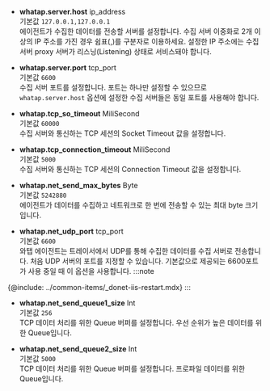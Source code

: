 * **whatap.server.host** <span class='type'>ip_address</span><br/>
기본값 `127.0.0.1,127.0.0.1`<br/>에이전트가 수집한 데이터를 전송할 서버를 설정합니다. 수집 서버 이중화로 2개 이상의 IP 주소를 가진 경우 쉼표(,)를 구분자로 이용하세요. 설정한 IP 주소에는 수집 서버 proxy 서버가 리스닝(Listening) 상태로 서비스돼야 합니다.

* **whatap.server.port** <span class='type'>tcp_port</span><br/>
기본값 `6600`<br/>수집 서버 포트를 설정합니다. 포트는 하나만 설정할 수 있으므로 `whatap.server.host` 옵션에 설정한 수집 서버들은 동일 포트를 사용해야 합니다.

* **whatap.tcp_so_timeout** <span class='type'>MiliSecond</span><br/>
기본값 `60000`<br/>수집 서버와 통신하는 TCP 세션의 Socket Timeout 값을 설정합니다.

* **whatap.tcp_connection_timeout** <span class='type'>MiliSecond</span><br/>
기본값 `5000`<br/>수집 서버와 통신하는 TCP 세션의 Connection Timeout 값을 설정합니다.

* **whatap.net_send_max_bytes** <span class='type'>Byte</span><br/>
기본값 `5242880`<br/>에이전트가 데이터를 수집하고 네트워크로 한 번에 전송할 수 있는 최대 byte 크기입니다.

* **whatap.net_udp_port** <span class='type'>tcp_port</span><br/>
    기본값 `6600`<br/>와탭 에이전트는 트레이서에서 UDP를 통해 수집한 데이터를 수집 서버로 전송합니다. 처음 UDP 서버의 포트를 지정할 수 있습니다. 기본값으로 제공되는 6600포트가 사용 중일 때 이 옵션을 사용합니다.
:::note
<!-- IIS를 다시 시작해야 적용할 수 있습니다. -->
{@include: ../common-items/_donet-iis-restart.mdx}
:::

* **whatap.net_send_queue1_size** <span class='type'>Int</span><br/>
기본값 `256`<br/>TCP 데이터 처리를 위한 Queue 버퍼를 설정합니다. 우선 순위가 높은 데이터를 위한 Queue입니다.

* **whatap.net_send_queue2_size** <span class='type'>Int</span><br/>
기본값 `5000`<br/>TCP 데이터 처리를 위한 Queue 버퍼를 설정합니다. 프로파일 데이터를 위한 Queue입니다.